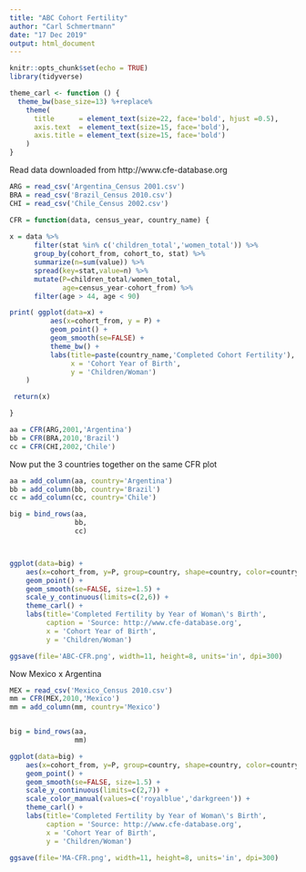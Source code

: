 ```yaml
---
title: "ABC Cohort Fertility"
author: "Carl Schmertmann"
date: "17 Dec 2019"
output: html_document
---
```


```r
knitr::opts_chunk$set(echo = TRUE)
library(tidyverse)

theme_carl <- function () { 
  theme_bw(base_size=13) %+replace% 
    theme(
      title      = element_text(size=22, face='bold', hjust =0.5),
      axis.text  = element_text(size=15, face='bold'),
      axis.title = element_text(size=15, face='bold')
    )
}

```

Read data downloaded from http://www.cfe-database.org

```r
ARG = read_csv('Argentina_Census 2001.csv')
BRA = read_csv('Brazil_Census 2010.csv')
CHI = read_csv('Chile_Census 2002.csv')

CFR = function(data, census_year, country_name) {
  
x = data %>%
      filter(stat %in% c('children_total','women_total')) %>%
      group_by(cohort_from, cohort_to, stat) %>%
      summarize(n=sum(value)) %>%
      spread(key=stat,value=n) %>%
      mutate(P=children_total/women_total,
             age=census_year-cohort_from) %>%
      filter(age > 44, age < 90)

print( ggplot(data=x) +
          aes(x=cohort_from, y = P) +
          geom_point() +
          geom_smooth(se=FALSE) +
          theme_bw() +
          labs(title=paste(country_name,'Completed Cohort Fertility'),
               x = 'Cohort Year of Birth',
               y = 'Children/Woman')
    )

 return(x)  

}

aa = CFR(ARG,2001,'Argentina')
bb = CFR(BRA,2010,'Brazil')
cc = CFR(CHI,2002,'Chile')


```
Now put the 3 countries together on the same CFR plot

```r
aa = add_column(aa, country='Argentina')
bb = add_column(bb, country='Brazil')
cc = add_column(cc, country='Chile')

big = bind_rows(aa,
                bb,
                cc)



ggplot(data=big) +
    aes(x=cohort_from, y=P, group=country, shape=country, color=country) +
    geom_point() +
    geom_smooth(se=FALSE, size=1.5) +
    scale_y_continuous(limits=c(2,6)) +
    theme_carl() +
    labs(title='Completed Fertility by Year of Woman\'s Birth',
         caption = 'Source: http://www.cfe-database.org',
         x = 'Cohort Year of Birth',
         y = 'Children/Woman')

ggsave(file='ABC-CFR.png', width=11, height=8, units='in', dpi=300)


```

Now Mexico x Argentina

```r
MEX = read_csv('Mexico_Census 2010.csv')
mm = CFR(MEX,2010,'Mexico')
mm = add_column(mm, country='Mexico')


big = bind_rows(aa,
                mm)

ggplot(data=big) +
    aes(x=cohort_from, y=P, group=country, shape=country, color=country) +
    geom_point() +
    geom_smooth(se=FALSE, size=1.5) +
    scale_y_continuous(limits=c(2,7)) +
    scale_color_manual(values=c('royalblue','darkgreen')) +
    theme_carl() +
    labs(title='Completed Fertility by Year of Woman\'s Birth',
         caption = 'Source: http://www.cfe-database.org',
         x = 'Cohort Year of Birth',
         y = 'Children/Woman')

ggsave(file='MA-CFR.png', width=11, height=8, units='in', dpi=300)


```
